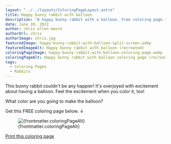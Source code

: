 ```yaml
---
layout: "../../layouts/ColoringPageLayout.astro"
title: Happy bunny rabbit with balloon
description: "A happy bunny rabbit with a balloon. Free coloring page."
date: June 20, 2022
author: chris allen moore
authorUrl: chris
authorImage: chris.jpg
featuredImage: happy-bunny-rabbit-with-balloon-split-screen.webp
featuredImageAlt: Happy bunny rabbit with balloon (recreated)
coloringPageImage: happy-bunny-rabbit-with-balloon-coloring-page.webp
coloringPageAlt: Happy bunny rabbit with balloon coloring page (recreated)
tags:
  - Coloring Pages
  - Rabbits
---
```


This bunny rabbit couldn't be any happier! It's overjoyed with excitement about having a balloon. Feel the excitement when you color it, too!

What color are you going to make the balloon?

Get this FREE coloring page below. ↓

<figure class="text-center mt-0">
  <img
    src={`/images/coloring-pages/${frontmatter.coloringPageImage}`}
    alt={frontmatter.coloringPageAlt}
    class="w-full"
  />
  <figcaption class="text-sm">{frontmatter.coloringPageAlt}</figcaption>
</figure>

<div class="text-center">
  <a
    target="_blank"
    href={`/images/coloring-pages/${frontmatter.coloringPageImage}/`}
    class="no-underline bg-paradiso-600 hover:bg-paradiso-700 text-white py-4 px-5 rounded-full leading-normal"
  >
    <span>Print this coloring page</span>
  </a>
</div>
